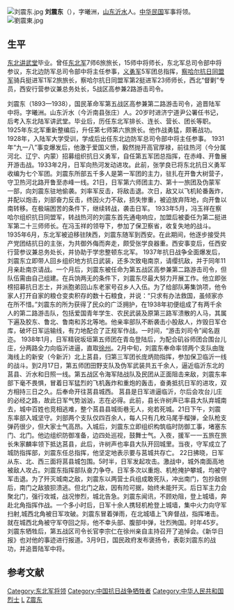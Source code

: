 [[File:刘震东.jpg|thumb]]
'''刘震东'''（{{bd|1893年||1938年|{{Fact|2月22日|time=2013-02-22T15:22:25+00:00}}|catIdx=L}}），字曦洲，[[山东|山东]][[沂水|沂水]]人。[[中华民国|中华民国]]军事将领。
[[File:劉震東.jpg|thumb]]
==生平==
[[东北讲武堂|东北讲武堂]]毕业。曾任[[东北军|东北军]]7师6旅旅长，15师中将师长，东北军总司令部中将参议，东北边防军总司令部中将主任参事，[[义勇军|义勇军]]5军团总指挥，[[察哈尔抗日同盟军|察哈尔抗日同盟军]]骑兵挺进军1军2旅旅长，察哈尔抗日同盟军第2挺进军23师师长，西北“督剿”专员，西安行营参议兼总务处长，5战区高参兼2路游击司令。

刘震东（1893—1938），国民革命军第五战区高参兼第二路游击司令，追晋陆军中将。字曦洲。山东沂水（今沂南县张庄）人。20岁时进济宁道尹公署任书记，后考入东北陆军讲武堂。毕业后，历任东北军排长、连长、营长、团长等职。1925年东北军重新整编后，升任第七师第六旅旅长。他作战勇猛，颇著战功。1928年，入陆军大学受训，学成后出任东北边防军总司令部中将主任参事。
1931年“九一八”事变爆发后，他激于爱国义愤，毅然抛开高官厚禄，前往热河（今分属河北、辽宁、内蒙）招募组织抗日义勇军，自任第五军团总指挥，在赤峰、开鲁展开游击战。1933年2月，日军向热河发动进攻。此前，张学良已将东北抗日义勇军收编为七个军团。刘震东所部五千多人是第一军团的主力，驻扎在开鲁大树营子，守卫热河北路开鲁至赤峰一线。21日，日军第六师团主力、第十一旅团及伪蒙军一部，向刘震东驻地偷袭。刘率军反击，将敌击退。次日，敌又以飞机轮番轰炸，并配以炮击，刘部奋力反击，终因火力不敌，损失惨重，被迫放弃阵地，向开鲁以南转移。在极端困苦的条件下，继续转战，袭击日军。
1933年5月，冯玉祥在察哈尔组织抗日同盟军，转战热河的刘震东首先通电响应，加盟后被委任为第二挺进军第二十三师师长。在冯玉祥的领导下，参加了保卫察省，收复失地的战斗。1935年6月，东北军被迫移驻陕西，刘震东随军到西安。在此期间，他逐步接受共产党团结抗日的主张，为共御外侮而奔走，颇受张学良器重。西安事变后，任西安行营参议兼总务处长，并协助于学忠整顿东北军。
1937年抗日战争全面爆发后，刘震东立即带人回乡组织地方抗日武装，还多次致电南京，请缨抗敌，并于同年11月亲赴南京请战。一个月后，刘震东被任命为第五战区高参兼第二路游击司令，但队伍需由自己组建。在兵饷两无的条件下，刘震东尽最大努力开展工作。他立即张榜招募抗日志士，并派胞弟回山东老家号召乡人入伍。为了给部队筹集饷项，他令家人打开自家的粮仓变卖积存的数十石粮食，并说：“只求有办法救国，虽倾家亦在所不惜。”刘震东的所为获得了民众的广泛拥护，在1938年初便组成了有两千余人的第二路游击队，包括爱国青年学生、农民武装及原第三路军溃散的人马，其属下遍及胶东、鲁北、鲁南和苏北等地。他亲率部队不断袭击小股敌人，炸毁日军仓库，破坏日军运输线，有力地配合了正规军作战。一时间，“游击刘司令”闻名遐迩。
1938年1月，日军精锐坂垣第五师团在青岛登陆后，为配合矶谷师团合围台儿庄，分两路全力向临沂进逼，直取[[徐州|徐州]]。2月中旬，刘震东奉命率领两个支队由陇海线上的新安（今新沂）北上莒县，归第三军团长庞炳勋指挥，参加保卫临沂一线的战斗。到2月17日，第五师团田野支队及伪军武装共五千余人，逼近临沂东北的莒县、沂水和日照一线。第五战区令海军陆战队及民团从正面阻击来敌，刘震东率部下毫不畏惧，冒着日军猛烈的飞机轰炸和重炮的轰击，奋勇抵抗日军的进攻，双方相持三日之久。后奉命开往莒县城西。
莒县是日军进逼临沂，尔后会攻台儿庄的必经之路，故此日军气势汹汹，志在必得。此前，县长许树声已率县大队弃城南去，城中百姓也竞相逃难，整个莒县县城街巷无人，宛若死城。21日下午，刘震东率部入城坚守。刘部两个支队仅四百余人，每人只有几枚马尾手榴弹，全队枪支弹药很少，但大家士气高昂。入城后，刘震东立即组织构筑临时防御工事，堵塞东门、北门。他边组织防御准备，边四处巡视，鼓舞士气。入夜，援军一一五旅在旅长朱家麟率领下抵达莒县，此后，许树声也率县大队开回城里。当夜，守军成立了城防指挥部，刘震东任总指挥，他坚定地表示要与莒城共存亡。
22日拂晓，日军从东、北、西三面将莒县城包围。5时半，日军发起攻击。激战中，城外南面高地被敌人攻占。刘震东指挥部队奋力争夺。日军多次以重炮、机枪掩护攀城，均被守军击退。为了歼灭城南之敌，刘震东以两营士兵组成敢死队，冲出南门，包抄敌侧后，南门之敌狼狈溃逃。但北门之敌，因有险可据，始终未能歼灭。后日军主力会聚北门，强行攻城，战况惨烈，城北告急。刘震东闻讯，不顾劝阻，登上城墙，奔赴北角指挥作战。一个多小时后，日军十余人携轻机枪登上城墙，集中火力向守军扫射,城西北角被日军攻破。刘震东冒着弹雨，在北城墙上飞奔督战，指挥堵击。就在城西北角被守军夺回之际，他不幸头部、腹部中弹，壮烈殉国。时年45岁。
刘震东牺牲后，第五战区司令长官李宗仁在徐州亲自主持召开了追悼会。《新华日报》也对他的事迹进行报道。3月9日，国民政府发布褒扬令，表彰刘震东的战功，并追晋陆军中将。

==参考文献==
{{reflist}}
{{DEFAULTSORT:Liu}}
[[Category:东北军将领|Category:东北军将领]]
[[Category:中国抗日战争牺牲者|Category:中国抗日战争牺牲者]]
[[Category:中华人民共和国烈士|Category:中华人民共和国烈士]]
[[Category:沂水人|L]]
[[Category:刘姓|Z震东]]